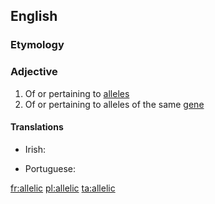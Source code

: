 ==English==

===Etymology===
{{suffix|allele|ic|lang=en}}

===Adjective===
{{en-adj}}

# Of or pertaining to [[allele]]s
# Of or pertaining to alleles of the same [[gene]]

====Translations====
{{trans-top|pertaining to alleles}}
* Irish: {{t|ga|ailléileach}}
{{trans-mid}}
* Portuguese: {{t|pt|alélico}}
{{trans-bottom}}

[[fr:allelic]]
[[pl:allelic]]
[[ta:allelic]]